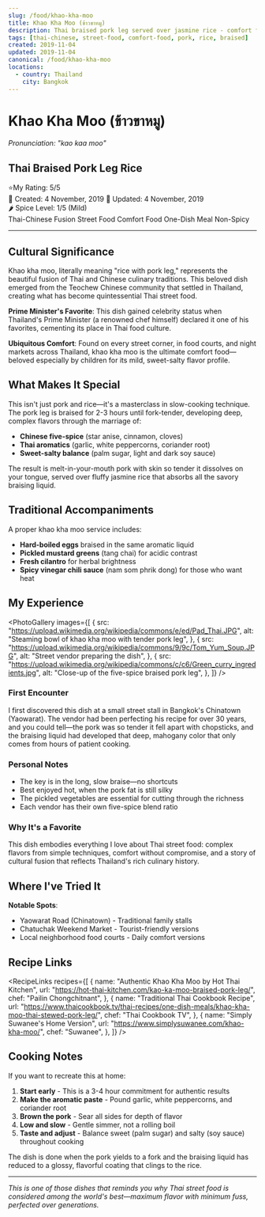 ```yaml
---
slug: /food/khao-kha-moo
title: Khao Kha Moo (ข้าวขาหมู)
description: Thai braised pork leg served over jasmine rice - comfort food perfection
tags: [thai-chinese, street-food, comfort-food, pork, rice, braised]
created: 2019-11-04
updated: 2019-11-04
canonical: /food/khao-kha-moo
locations:
  - country: Thailand
    city: Bangkok
---
```



# Khao Kha Moo (ข้าวขาหมู)

_Pronunciation: "kao kaa moo"_

## Thai Braised Pork Leg Rice

<div className="food-rating">
  <span className="star">⭐</span>My Rating: 5/5
</div>

<div className="food-metadata">
  <span className="food-date">📅 Created: 4 November, 2019</span>
  <span className="food-date">🔄 Updated: 4 November, 2019</span>
</div>

<div className="spice-level">🌶️ Spice Level: 1/5 (Mild)</div>

<div className="food-tags">
  <span className="food-tag">Thai-Chinese Fusion</span>
  <span className="food-tag">Street Food</span>
  <span className="food-tag">Comfort Food</span>
  <span className="food-tag">One-Dish Meal</span>
  <span className="food-tag">Non-Spicy</span>
</div>

---

## Cultural Significance

Khao kha moo, literally meaning "rice with pork leg," represents the beautiful fusion of Thai and Chinese culinary traditions. This beloved dish emerged from the Teochew Chinese community that settled in Thailand, creating what has become quintessential Thai street food.

**Prime Minister's Favorite**: This dish gained celebrity status when Thailand's Prime Minister (a renowned chef himself) declared it one of his favorites, cementing its place in Thai food culture.

**Ubiquitous Comfort**: Found on every street corner, in food courts, and night markets across Thailand, khao kha moo is the ultimate comfort food—beloved especially by children for its mild, sweet-salty flavor profile.

## What Makes It Special

This isn't just pork and rice—it's a masterclass in slow-cooking technique. The pork leg is braised for 2-3 hours until fork-tender, developing deep, complex flavors through the marriage of:

- **Chinese five-spice** (star anise, cinnamon, cloves)
- **Thai aromatics** (garlic, white peppercorns, coriander root)
- **Sweet-salty balance** (palm sugar, light and dark soy sauce)

The result is melt-in-your-mouth pork with skin so tender it dissolves on your tongue, served over fluffy jasmine rice that absorbs all the savory braising liquid.

## Traditional Accompaniments

A proper khao kha moo service includes:

- **Hard-boiled eggs** braised in the same aromatic liquid
- **Pickled mustard greens** (tang chai) for acidic contrast
- **Fresh cilantro** for herbal brightness
- **Spicy vinegar chili sauce** (nam som phrik dong) for those who want heat

## My Experience

<PhotoGallery
  images={[
    {
      src: "https://upload.wikimedia.org/wikipedia/commons/e/ed/Pad_Thai.JPG",
      alt: "Steaming bowl of khao kha moo with tender pork leg",
    },
    {
      src: "https://upload.wikimedia.org/wikipedia/commons/9/9c/Tom_Yum_Soup.JPG",
      alt: "Street vendor preparing the dish",
    },
    {
      src: "https://upload.wikimedia.org/wikipedia/commons/c/c6/Green_curry_ingredients.jpg",
      alt: "Close-up of the five-spice braised pork leg",
    },
  ]}
/>

### First Encounter

I first discovered this dish at a small street stall in Bangkok's Chinatown (Yaowarat). The vendor had been perfecting his recipe for over 30 years, and you could tell—the pork was so tender it fell apart with chopsticks, and the braising liquid had developed that deep, mahogany color that only comes from hours of patient cooking.

### Personal Notes

- The key is in the long, slow braise—no shortcuts
- Best enjoyed hot, when the pork fat is still silky
- The pickled vegetables are essential for cutting through the richness
- Each vendor has their own five-spice blend ratio

### Why It's a Favorite

This dish embodies everything I love about Thai street food: complex flavors from simple techniques, comfort without compromise, and a story of cultural fusion that reflects Thailand's rich culinary history.

## Where I've Tried It

<MapEmbed
  location="Bangkok Chinatown, Thailand"
  description="Legendary street stalls in Yaowarat and food courts throughout Bangkok"
/>

**Notable Spots**:

- Yaowarat Road (Chinatown) - Traditional family stalls
- Chatuchak Weekend Market - Tourist-friendly versions
- Local neighborhood food courts - Daily comfort versions

## Recipe Links

<RecipeLinks
  recipes={[
    {
      name: "Authentic Khao Kha Moo by Hot Thai Kitchen",
      url: "https://hot-thai-kitchen.com/kao-ka-moo-braised-pork-leg/",
      chef: "Pailin Chongchitnant",
    },
    {
      name: "Traditional Thai Cookbook Recipe",
      url: "https://www.thaicookbook.tv/thai-recipes/one-dish-meals/khao-kha-moo-thai-stewed-pork-leg/",
      chef: "Thai Cookbook TV",
    },
    {
      name: "Simply Suwanee's Home Version",
      url: "https://www.simplysuwanee.com/khao-kha-moo/",
      chef: "Suwanee",
    },
  ]}
/>

## Cooking Notes

If you want to recreate this at home:

1. **Start early** - This is a 3-4 hour commitment for authentic results
2. **Make the aromatic paste** - Pound garlic, white peppercorns, and coriander root
3. **Brown the pork** - Sear all sides for depth of flavor
4. **Low and slow** - Gentle simmer, not a rolling boil
5. **Taste and adjust** - Balance sweet (palm sugar) and salty (soy sauce) throughout cooking

The dish is done when the pork yields to a fork and the braising liquid has reduced to a glossy, flavorful coating that clings to the rice.

---

_This is one of those dishes that reminds you why Thai street food is considered among the world's best—maximum flavor with minimum fuss, perfected over generations._
